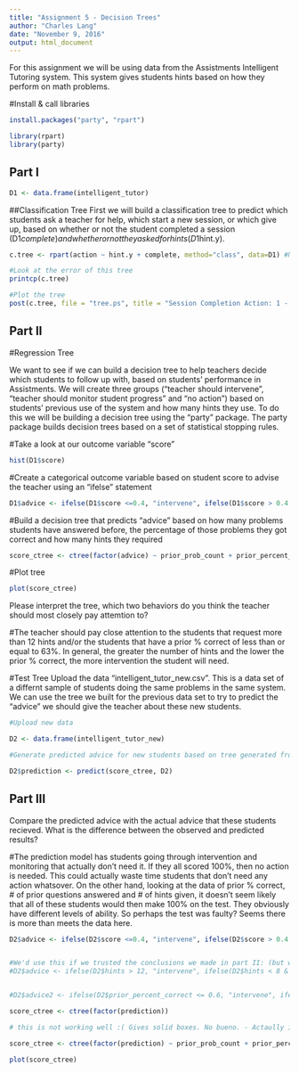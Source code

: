 ---
title: "Assignment 5 - Decision Trees"
author: "Charles Lang"
date: "November 9, 2016"
output: html_document
---
For this assignment we will be using data from the Assistments Intelligent Tutoring system. This system gives students hints based on how they perform on math problems. 

#Install & call libraries
```{r}
install.packages("party", "rpart")

library(rpart)
library(party)
```

## Part I
```{r}
D1 <- data.frame(intelligent_tutor)

```

##Classification Tree
First we will build a classification tree to predict which students ask a teacher for help, which start a new session, or which give up, based on whether or not the student completed a session (D1$complete) and whether or not they asked for hints (D1$hint.y). 
```{r}

c.tree <- rpart(action ~ hint.y + complete, method="class", data=D1) #Notice the standard R notion for a formula X ~ Y

#Look at the error of this tree
printcp(c.tree)

#Plot the tree
post(c.tree, file = "tree.ps", title = "Session Completion Action: 1 - Ask teacher, 2 - Start new session, 3 - Give up")

```
## Part II

#Regression Tree

We want to see if we can build a decision tree to help teachers decide which students to follow up with, based on students' performance in Assistments. We will create three groups ("teacher should intervene", "teacher should monitor student progress" and "no action") based on students' previous use of the system and how many hints they use. To do this we will be building a decision tree using the "party" package. The party package builds decision trees based on a set of statistical stopping rules.

#Take a look at our outcome variable "score"
```{r}
hist(D1$score)
```

#Create a categorical outcome variable based on student score to advise the teacher using an "ifelse" statement
```{r}
D1$advice <- ifelse(D1$score <=0.4, "intervene", ifelse(D1$score > 0.4 & D1$score <=0.8, "monitor", "no action"))
```

#Build a decision tree that predicts "advice" based on how many problems students have answered before, the percentage of those problems they got correct and how many hints they required
```{r}
score_ctree <- ctree(factor(advice) ~ prior_prob_count + prior_percent_correct + hints, D1)
```

#Plot tree
```{r}
plot(score_ctree)
```

Please interpret the tree, which two behaviors do you think the teacher should most closely pay attemtion to?

#The teacher should pay close attention to the students that request more than 12 hints and/or the students that have a prior % correct of less than or equal to 63%. In general, the greater the number of hints and the lower the prior % correct, the more intervention the student will need.

#Test Tree
Upload the data "intelligent_tutor_new.csv". This is a data set of a differnt sample of students doing the same problems in the same system. We can use the tree we built for the previous data set to try to predict the "advice" we should give the teacher about these new students. 

```{r}
#Upload new data

D2 <- data.frame(intelligent_tutor_new)

#Generate predicted advice for new students based on tree generated from old students

D2$prediction <- predict(score_ctree, D2)

``` 
## Part III
Compare the predicted advice with the actual advice that these students recieved. What is the difference between the observed and predicted results?

#The prediction model has students going through intervention and monitoring that actually don't need it. If they all scored 100%, then no action is needed. This could actually waste time students that don't need any action whatsover. On the other hand, looking at the data of prior % correct, # of prior questions answered and # of hints given, it doesn't seem likely that all of these students would then make 100% on the test. They obviously have different levels of ability. So perhaps the test was faulty? Seems there is more than meets the data here. 

```{r}
D2$advice <- ifelse(D2$score <=0.4, "intervene", ifelse(D2$score > 0.4 & D2$score <=0.8, "monitor", "no action"))


#We'd use this if we trusted the conclusions we made in part II: (but we don't :))
#D2$advice <- ifelse(D2$hints > 12, "intervene", ifelse(D2$hints < 8 & D2$hints > 12, "monitor", "no action"))


#D2$advice2 <- ifelse(D2$prior_percent_correct <= 0.6, "intervene", ifelse(D2$prior_percent_correct > 0.6 & D2$prior_percent_correct <=0.8, "monitor", "no action"))

score_ctree <- ctree(factor(prediction))

# this is not working well :( Gives solid boxes. No bueno. - Actaully it's bueno. it's fine, they all made 100%.

score_ctree <- ctree(factor(prediction) ~ prior_prob_count + prior_percent_correct + hints, D2)

plot(score_ctree)
```

